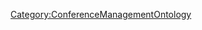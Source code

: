 <includeonly>{{METADATA|Keywords={{{HasKeyword|}}}|HasEntityTitle={{{HasEntityTitle}}}|HasEntityBlurb={{{HasEntityBlurb|}}}|HasEntityType=Talk}}
</includeonly>
<noinclude>[[Category:ConferenceManagementOntology]]</noinclude>
